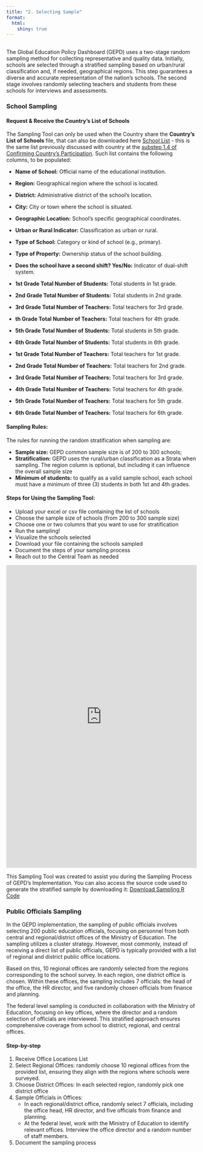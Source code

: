 ```yaml
---
title: "2. Selecting Sample"
format: 
  html:
    shiny: true
---
```


<div style="margin-top: 30px;"></div>

The Global Education Policy Dashboard (GEPD) uses a two-stage random sampling method for collecting representative and quality data. Initially, schools are selected through a stratified sampling based on urban/rural classification and, if needed, geographical regions. This step guarantees a diverse and accurate representation of the nation's schools. The second stage involves randomly selecting teachers and students from these schools for interviews and assessments.

::: panel-tabset
### School Sampling

#### **Request & Receive the Country's List of Schools**

The Sampling Tool can only be used when the Country share the **Country's List of Schools** file, that can also be downloaded here [School List](https://github.com/ArthurCheib/gepd-implementation-pck/raw/main/websites-materials/step-1/SB4_School_Information.xlsx){.btn .btn-primary} - this is the same list previously discussed with country at the [substep 1.4 of Confirming Country's Participation](https://arthurcheib.github.io/gepd-implementation-pck/s1_confirm-country.html#next-steps-email-following-up-after-initial-meeting). Such list contains the following columns, to be populated:

-   **Name of School:** Official name of the educational institution.

-   **Region:** Geographical region where the school is located.

-   **District:** Administrative district of the school's location.

-   **City:** City or town where the school is situated.

-   **Geographic Location:** School's specific geographical coordinates.

-   **Urban or Rural Indicator:** Classification as urban or rural.

-   **Type of School:** Category or kind of school (e.g., primary).

-   **Type of Property:** Ownership status of the school building.

-   **Does the school have a second shift? Yes/No:** Indicator of dual-shift system.

-   **1st Grade Total Number of Students:** Total students in 1st grade.

-   **2nd Grade Total Number of Students:** Total students in 2nd grade.

-   **3rd Grade Total Number of Teachers:** Total teachers for 3rd grade.

-   **th Grade Total Number of Teachers:** Total teachers for 4th grade.

-   **5th Grade Total Number of Students:** Total students in 5th grade.

-   **6th Grade Total Number of Students:** Total students in 6th grade.

-   **1st Grade Total Number of Teachers:** Total teachers for 1st grade.

-   **2nd Grade Total Number of Teachers:** Total teachers for 2nd grade.

-   **3rd Grade Total Number of Teachers:** Total teachers for 3rd grade.

-   **4th Grade Total Number of Teachers:** Total teachers for 4th grade.

-   **5th Grade Total Number of Teachers:** Total teachers for 5th grade.

-   **6th Grade Total Number of Teachers:** Total teachers for 6th grade.

#### **Sampling Rules:**

The rules for running the random stratification when sampling are:

- **Sample size:** GEPD common sample size is of 200 to 300 schools;
- **Stratification:** GEPD uses the rural/urban classification as a Strata when sampling. The region column is optional, but including it can influence the overall sample size
- **Minimum of students:** to qualify as a valid sample school, each school must have a minimum of three (3) students in both 1st and 4th grades.

#### **Steps for Using the Sampling Tool:**

-   Upload your excel or csv file containing the list of schools
-   Choose the sample size of schools (from 200 to 300 sample size)
-   Choose one or two columns that you want to use for stratification
-   Run the sampling!
-   Visualize the schools selected
-   Download your file containing the schools sampled
-   Document the steps of your sampling process
-   Reach out to the Central Team as needed

<iframe src="https://arthurcheib.shinyapps.io/gepd-sampling/" style="border: none; width: 100%; height: 800px;">

</iframe>

This Sampling Tool was created to assist you during the Sampling Process of GEPD's Implementation. You can also access the source code used to generate the stratified sample by downloading it: [Download Sampling R Code](https://github.com/ArthurCheib/gepd-implementation-pck/raw/main/websites-materials/step-2/gepd-sampling.R.zip){.btn .btn-primary target="_blank"}

### Public Officials Sampling

In the GEPD implementation, the sampling of public officials involves selecting 200 public education officials, focusing on personnel from both central and regional/district offices of the Ministry of Education. The sampling utilizes a cluster strategy. However, most commonly, instead of receiving a direct list of public officials, GEPD is typically provided with a list of regional and district public office locations.

Based on this, 10 regional offices are randomly selected from the regions corresponding to the school survey. In each region, one district office is chosen. Within these offices, the sampling includes 7 officials: the head of the office, the HR director, and five randomly chosen officials from finance and planning.

The federal level sampling is conducted in collaboration with the Ministry of Education, focusing on key offices, where the director and a random selection of officials are interviewed. This stratified approach ensures comprehensive coverage from school to district, regional, and central offices.

#### **Step-by-step**

1.  Receive Office Locations List
2.  Select Regional Offices: randomly choose 10 regional offices from the provided list, ensuring they align with the regions where schools were surveyed.
3.  Choose District Offices: In each selected region, randomly pick one district office
4.  Sample Officials in Offices:
    -   In each regional/district office, randomly select 7 officials, including the office head, HR director, and five officials from finance and planning.
    -   At the federal level, work with the Ministry of Education to identify relevant offices. Interview the office director and a random number of staff members.
5.  Document the sampling process
:::
